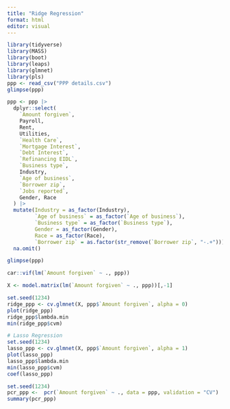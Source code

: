 ```yaml
---
title: "Ridge Regression"
format: html
editor: visual
---
```


```r
library(tidyverse)
library(MASS)
library(boot)
library(leaps)
library(glmnet)
library(pls)
ppp <- read_csv("PPP details.csv")
glimpse(ppp)
```

```r
ppp <- ppp |>
  dplyr::select( 
    `Amount forgiven`, 
    Payroll, 
    Rent, 
    Utilities, 
    `Health Care`, 
    `Mortgage Interest`, 
    `Debt Interest`, 
    `Refinancing EIDL`, 
    `Business type`, 
    Industry, 
    `Age of business`, 
    `Borrower zip`, 
    `Jobs reported`, 
    Gender, Race
  ) |>
  mutate(Industry = as_factor(Industry),
         `Age of business` = as_factor(`Age of business`),
         `Business type` = as_factor(`Business type`),
         Gender = as_factor(Gender),
         Race = as_factor(Race),
         `Borrower zip` = as.factor(str_remove(`Borrower zip`, "-.+"))) |>
  na.omit()

glimpse(ppp)
```

```r
car::vif(lm(`Amount forgiven` ~ ., ppp))
```

```r
X <- model.matrix(lm(`Amount forgiven` ~ ., ppp))[,-1]

set.seed(1234)
ridge_ppp <- cv.glmnet(X, ppp$`Amount forgiven`, alpha = 0)
plot(ridge_ppp)
ridge_ppp$lambda.min
min(ridge_ppp$cvm)
```

```r
# Lasso Regression
set.seed(1234)
lasso_ppp <- cv.glmnet(X, ppp$`Amount forgiven`, alpha = 1)
plot(lasso_ppp)
lasso_ppp$lambda.min
min(lasso_ppp$cvm)
coef(lasso_ppp)
```

```r
set.seed(1234)
pcr_ppp <-  pcr(`Amount forgiven` ~ ., data = ppp, validation = "CV")
summary(pcr_ppp)
```
